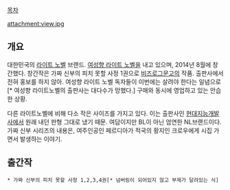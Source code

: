 [[목차]]

attachment:view.jpg

== 개요 ==

대한민국의 [[라이트 노벨]] 브랜드. [[여성향 라이트 노벨]]을 내고 있으며, 2014년 8월에 창간했다.
창간작은 가짜 신부의 피치 못할 사정 1권으로 [[비즈로그]]문고의 작품.
출판사에서 전혀 홍보를 하지 않아. 여성향 라이트 노벨 독자들이 이번에는 살려야 한다는 일념으로[* 여성향 라이트노벨의 출판사는 대다수가 망했다.] 구매와 동시에 영업하고 있는 안습한 상황.

다른 라이트노벨에 비해 다소 작은 사이즈를 가지고 있다. 이는 출판사인 [[현대지능개발사]]에서 원래 내던 판형 그대로 냈기 때문. 여담이지만 BL이 아닌 엄연한 NL브랜드이다. 가짜 신부 시리즈의 내용은, 여주인공인 페르디아가 적국의 황지인 크로우에게 시집 가면서 발생하는 이야기.


== 출간작 ==
 * 가짜 신부의 피치 못할 사정 1,2,3,4권[* 넘버링이 되어있지 않고 부제가 달려있는 식]

